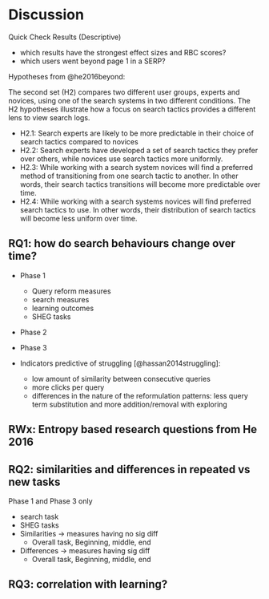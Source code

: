 # Discussion

Quick Check Results (Descriptive)

- which results have the strongest effect sizes and RBC scores?
- which users went beyond page 1 in a SERP?
<!-- - possible to track revisits across SES2a - SES2d? -->


Hypotheses from @he2016beyond:

The second set (H2) compares two different user groups, experts and novices, using one of the search systems in two different conditions. The H2 hypotheses illustrate how a focus on search tactics provides a different lens to view search logs.

- H2.1: Search experts are likely to be more predictable in their choice of search tactics compared to novices
- H2.2: Search experts have developed a set of search tactics they prefer over others, while novices use search tactics more uniformly.
- H2.3: While working with a search system novices will find a preferred method of transitioning from one search tactic to another. In other words, their search tactics transitions will become more predictable over time.
- H2.4: While working with a search systems novices will find preferred search tactics to use. In other words, their distribution of search tactics will become less uniform over time.


## RQ1: how do search behaviours change over time?





- Phase 1
  - Query reform measures
  - search measures
  - learning outcomes
  - SHEG tasks

- Phase 2
- Phase 3

- Indicators predictive of struggling [@hassan2014struggling]:
  - low amount of similarity between consecutive queries
  - more clicks per query
  - differences in the nature of the reformulation patterns: less query term substitution and more addition/removal with exploring



## RWx: Entropy based research questions from He 2016

## RQ2: similarities and differences in repeated vs new tasks

Phase 1 and Phase 3 only

- search task
- SHEG tasks
- Similarities -> measures having no sig diff
  - Overall task, Beginning, middle, end
- Differences -> measures having sig diff
  - Overall task, Beginning, middle, end


## RQ3: correlation with learning?